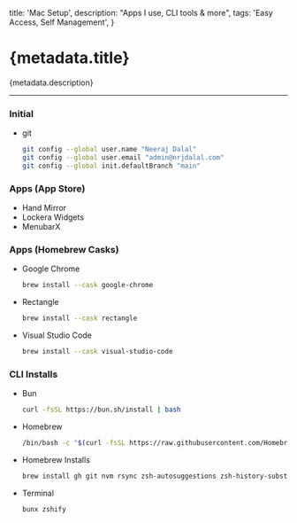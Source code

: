   title: 'Mac Setup',
  description: "Apps I use, CLI tools & more",
  tags: 'Easy Access, Self Management',
}

# {metadata.title}

{metadata.description}

---

### Initial

- git
  ```sh
  git config --global user.name "Neeraj Dalal"
  git config --global user.email "admin@nrjdalal.com"
  git config --global init.defaultBranch "main"
  ```

### Apps (App Store)

- Hand Mirror
- Lockera Widgets
- MenubarX

### Apps (Homebrew Casks)

- Google Chrome
  ```sh
  brew install --cask google-chrome
  ```
- Rectangle
  ```sh
  brew install --cask rectangle
  ```
- Visual Studio Code
  ```sh
  brew install --cask visual-studio-code
  ```

### CLI Installs

- Bun
  ```sh
  curl -fsSL https://bun.sh/install | bash
  ```
- Homebrew
  ```sh
  /bin/bash -c "$(curl -fsSL https://raw.githubusercontent.com/Homebrew/install/HEAD/install.sh)"
  ```
- Homebrew Installs
  ```sh
  brew install gh git nvm rsync zsh-autosuggestions zsh-history-substring-search zsh-syntax-highlighting
  ```
- Terminal
  ```sh
  bunx zshify
  ```

